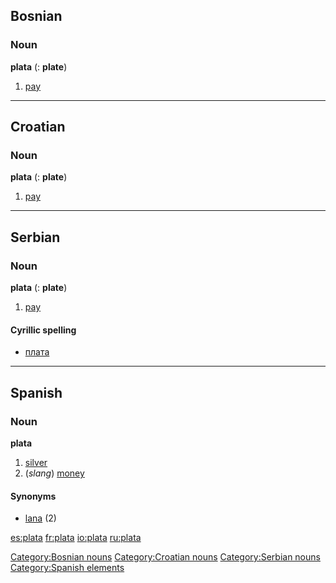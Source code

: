 ==Bosnian==
===Noun===
'''plata''' {{f}} {{s}} ({{p}}: '''plate''')

# [[pay]]

[[Category:Bosnian nouns]]

----

==Croatian==
===Noun===
'''plata''' {{f}} {{s}} ({{p}}: '''plate''')

# [[pay]]

[[Category:Croatian nouns]]

----

==Serbian==
===Noun===
'''plata''' {{f}} {{s}} ({{p}}: '''plate''')

# [[pay]]

====Cyrillic spelling====
*[[плата#Serbian|плата]]

[[Category:Serbian nouns]]

----

==Spanish==

===Noun===
'''plata''' {{f}}
# [[silver]]
# (''slang'') [[money]]

====Synonyms====
*[[lana]] {{f}} (2)

[[Category:Spanish elements]]

[[es:plata]]
[[fr:plata]]
[[io:plata]]
[[ru:plata]]